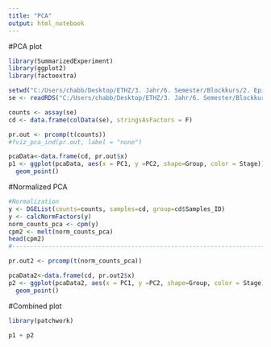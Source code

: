 ```yaml
---
title: "PCA"
output: html_notebook
---
```


#PCA plot


```r
library(SummarizedExperiment)
library(ggplot2)
library(factoextra)

setwd("C:/Users/chabb/Desktop/ETHZ/3. Jahr/6. Semester/Blockkurs/2. Epigenetic mechanism/Project/project6_bc2021")
se <- readRDS("C:/Users/chabb/Desktop/ETHZ/3. Jahr/6. Semester/Blockkurs/2. Epigenetic mechanism/Project/project6_bc2021/data/counts_bins_apa.rds")

counts <- assay(se)
cd <- data.frame(colData(se), stringsAsFactors = F)

pr.out <- prcomp(t(counts))
#fviz_pca_ind(pr.out, label = "none")

pcaData<-data.frame(cd, pr.out$x)
p1 <- ggplot(pcaData, aes(x = PC1, y =PC2, shape=Group, color = Stage))+
  geom_point()

```


#Normalized PCA
```R
#Normalization
y <- DGEList(counts=counts, samples=cd, group=cd$Samples_ID)
y <- calcNormFactors(y)
norm_counts_pca <- cpm(y)
cpm2 <- melt(norm_counts_pca)
head(cpm2)
#---------------------------------------------------------------------------------------

pr.out2 <- prcomp(t(norm_counts_pca))

pcaData2<-data.frame(cd, pr.out2$x)
p2 <- ggplot(pcaData2, aes(x = PC1, y =PC2, shape=Group, color = Stage))+
  geom_point()
```

#Combined plot

```R
library(patchwork)

p1 + p2


```
